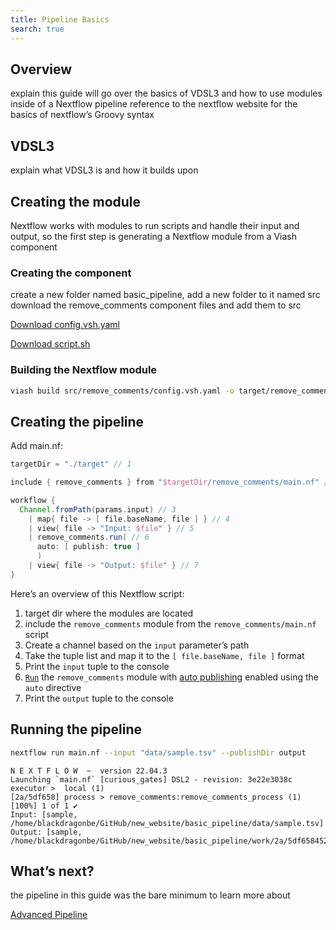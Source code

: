 ```yaml
---
title: Pipeline Basics
search: true
---
```


## Overview

explain this guide will go over the basics of VDSL3 and how to use modules inside of a Nextflow pipeline
reference to the nextflow website for the basics of nextflow's Groovy syntax

## VDSL3

explain what VDSL3 is and how it builds upon


## Creating the module

Nextflow works with modules to run scripts and handle their input and output, so the first step is generating a Nextflow module from a Viash component

### Creating the component

create a new folder named basic_pipeline, add a new folder to it named src
download the remove_comments component files and add them to src

<a href="/download/remove_comments/bash/config.vsh.yaml" id="btn-download" class="btn btn-info btn-md" role="button" download>Download config.vsh.yaml</a>    

<a href="/download/remove_comments/bash/script.sh" id="btn-download" class="btn btn-info btn-md" role="button" download>Download script.sh</a>  

### Building the Nextflow module

```bash
viash build src/remove_comments/config.vsh.yaml -o target/remove_comments
```

## Creating the pipeline

Add main.nf:

```groovy
targetDir = "./target" // 1

include { remove_comments } from "$targetDir/remove_comments/main.nf" // 2

workflow {
  Channel.fromPath(params.input) // 3
    | map{ file -> [ file.baseName, file ] } // 4
    | view{ file -> "Input: $file" } // 5
    | remove_comments.run( // 6
      auto: [ publish: true ]
      )
    | view{ file -> "Output: $file" } // 7
}
```

Here's an overview of this Nextflow script:

1. target dir where the modules are located
2. include the `remove_comments` module from the `remove_comments/main.nf` script
3. Create a channel based on the `input` parameter's path
4. Take the tuple list and map it to the `[ file.baseName, file ]` format
5. Print the `input` tuple to the console
6. [`Run`]() the `remove_comments` module with [auto publishing]() enabled using the `auto` directive
7. Print the `output` tuple to the console


## Running the pipeline

```bash
nextflow run main.nf --input "data/sample.tsv" --publishDir output
```

```
N E X T F L O W  ~  version 22.04.3
Launching `main.nf` [curious_gates] DSL2 - revision: 3e22e3038c
executor >  local (1)
[2a/5df658] process > remove_comments:remove_comments_process (1) [100%] 1 of 1 ✔
Input: [sample, /home/blackdragonbe/GitHub/new_website/basic_pipeline/data/sample.tsv]
Output: [sample, /home/blackdragonbe/GitHub/new_website/basic_pipeline/work/2a/5df6584524e26995953a4eaec97136/sample.remove_comments.output.tsv]
```

## What's next?

the pipeline in this guide was the bare minimum
to learn more about 

[Advanced Pipeline](/documentation/guide/data-workflow/nextflow-pipeline/pipeline-advanced.html)